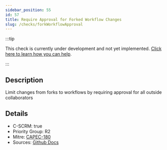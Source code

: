 ```yaml
---
sidebar_position: 55
id: 57
title: Require Approval for Forked Workflow Changes
slug: /checks/forkWorkflowApproval
---
```


<!-- BANNER:START -->
:::tip

This check is currently under development and not yet implemented. [Click here to learn how you can help](/contribute).

:::
<!-- BANNER:END -->

<!-- DESCRIPTION:START -->
## Description
Limit changes from forks to workflows by requiring approval for all outside collaborators
<!-- DESCRIPTION:END -->

<!-- DETAILS:START -->
## Details
- C-SCRM: true
- Priority Group: R2
- Mitre: [CAPEC-180](https://capec.mitre.org/data/definitions/180.html)
- Sources: [Github Docs](https://docs.github.com/en/repositories/managing-your-repositorys-settings-and-features/enabling-features-for-your-repository/managing-github-actions-settings-for-a-repository#controlling-changes-from-forks-to-workflows-in-public-repositories)

<!-- DETAILS:END -->
